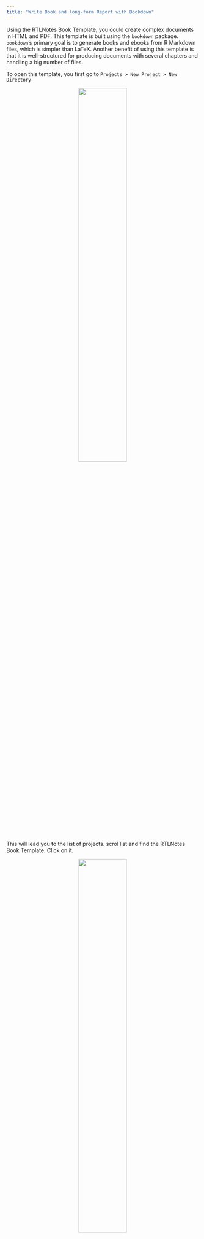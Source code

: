 ```yaml
---
title: "Write Book and long-form Report with Bookdown"
---
```


Using the RTLNotes Book Template, you could create complex documents in HTML and PDF.
This template is built using the `bookdown` package. `bookdown`'s primary goal is to generate books and ebooks from R Markdown files, which is simpler than LaTeX.
Another benefit of using this template is that it is well-structured for producing documents with several chapters and handling a big number of files.

To open this template, you first go to `Projects > New Project > New Directory`

<p align="center">
<img src="../../man/figures/new_project.png" width="50%"/>
</p>

This will lead you to the list of projects. scrol list and find the RTLNotes Book Template. Click on it.

<p align="center">
<img src="../../man/figures/select_project.png" width="50%"/>
</p>

After that, enter the name of the directory and set path and click "Create Project". This will generate a new directory with an.Rproj file and the name you specified in the directory name.

<p align="center">
<img src="../../man/figures/name_path_setting.png" width="50%"/>
</p>

After the restart session, a project with the following structure will be opened.

<p align="center">
<img src="../../man/figures/gitbook_structures.png" width="50%"/>
</p>

Each component of this project is required to set up one of the bookdown's features, which we shall detail below.

1. **index.Rmd**
The primary document information, such as the title, author's name, and data, are entered in this file.You can also use the PDF report features to design a book PDF output format. For more information, you can see
(PDF Report Template Customization)[https://ehyaei.github.io/RTLNotes/articles/articles/01_pdf_report_template_customization.html]
```
--- 
title: تحلیل داده بیماران کرونایی
date: اول مهرماه، ۱۴۰۰
author: احمدرضا احیائی
affiliation: یک تحلیل‌گر داده مستقل
location: توبینگن، آلمان
titlepage: true
book: true
page-background-color: f6f6f6
logo-primary: src/icon/RTLNotes.png
titlepage-top-color: f03e4c
titlepage-text-color: FFFFFF
chapter-title-color: E90649
titlepage-author-text-color: f03e4c
author-vjust: 80
titlepage-bottom-background: src/img/bottom_background.png
site: bookdown::bookdown_site
bibliography: [chapters/bib/book.bib, chapters/bib/packages.bib]
biblio-style: apalike
link-citations: yes
---
```


2. **output.yml**

Output formats can be set in the YAML metadata of the book's initial Rmd file, or in a separate YAML file named "_output.yml." We specified various settings for HTML, PDF, and ePubs. 
`toc-logo` and `toc-title` are related to the logo and tex at the top of the gitbook table of content.
In the following gitbook output parameters.

```
--- 
bookdown::gitbook:
  css:  [src/css/style.css,src/css/environments.css]
  config:
    sharing: null
    info: no
    fontsettings: null
    toc:
      collapse: section
      before: |
        <li class="toc-logo"><a href="./"><img src="src/icon/RTLNotes.png"></a></li>
        <li class="toc-title"><a style="color: #116656;" href="./">Max-Planck Institute</a></li>
      scroll_highlight: yes
    download: ["pdf"]
---
```

In the YAML's PDF part, we set the path of the latex template and other files.

```
--- 
bookdown::pdf_book:
    latex_engine: xelatex
    keep_tex: true
    toc_depth: 5
    pandoc_args:
    - "--top-level-division=chapter"
    - "--wrap=preserve"
    - "--lua-filter=src/tex/template.lua"
    dev: "cairo_pdf"
    template: "src/tex/template.tex"
    includes:
      in_header: "src/tex/preamble.tex"
      before_body: "src/tex/before_body.tex"
      after_body: "src/tex/after_body.tex"
---
```

3. **chapters & bookdown.yml**

This folder contains RMarkdown files. Each of these files is one of the chapters of the book. 
You can set the chapters order with a `_bookdown.yml` file.

```
--- 
book_filename: "Report"
delete_merged_file: true
tables: yes
rmd_files:
  - "index.Rmd"
  - "chapters/Introduction.Rmd"
  - "chapters/Markdown.Rmd"
  - "chapters/Code_Formula.Rmd"
  - "chapters/Figure.Rmd"
  - "chapters/Table.Rmd"
  - "chapters/Environment.Rmd"
  - "chapters/Reference.Rmd"
---
```

We may start the project after inputting the document information and setting the output style by clicking the build button in the rstodio toolbar.

<p align="center">
<img src="../../man/figures/rstudio_build.png" width="100%"/>
</p>

We may also use the short key `Shift+Ctrl+B` to do this.
Following the completion of the project, two PDF files and a gateway are created at the same time.
To view the PDF, you can click on the PDF icon at the top of the gitbook.

<p align="center">
<img src="../../man/figures/bookdown.png" width="100%"/>
</p>
